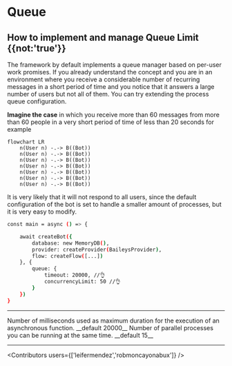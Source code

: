 

# Queue

## How to implement and manage Queue Limit {{not:'true'}}

The framework by default implements a queue manager based on per-user work promises.
If you already understand the concept and you are in an environment where you receive a considerable number of recurring messages in a short period of time and you notice that it answers a large number of users but not all of them. You can try extending the process queue configuration.

__Imagine the case__ in which you receive more than 60 messages from more than 60 people in a very short period of time of less than 20 seconds for example

```mermaid
flowchart LR
    n(User n) -.-> B((Bot))
    n(User n) -.-> B((Bot))
    n(User n) -.-> B((Bot))
    n(User n) -.-> B((Bot))
    n(User n) -.-> B((Bot))
    n(User n) -.-> B((Bot))
    n(User n) -.-> B((Bot))
```
It is very likely that it will not respond to all users, since the default configuration of the bot is set to handle a smaller amount of processes, but it is very easy to modify.

```bash {{ title: 'app.ts' }}
const main = async () => {

    await createBot({
        database: new MemoryDB(),
        provider: createProvider(BaileysProvider),
        flow: createFlow([...])
    }, {
        queue: {
            timeout: 20000, //👌
            concurrencyLimit: 50 //👌
        }
    })
}
```
----
<Properties>
  <Property name="timeout" type="number">
 Number of milliseconds used as maximum duration for the execution of an asynchronous function. __default 20000__
  </Property>
  <Property name="concurrencyLimit" type="number">
 Number of parallel processes you can be running at the same time. __default 15__
  </Property>

</Properties>

---

<Guides />

<Resources />

<Contributors users={['leifermendez','robmoncayonabux']} />